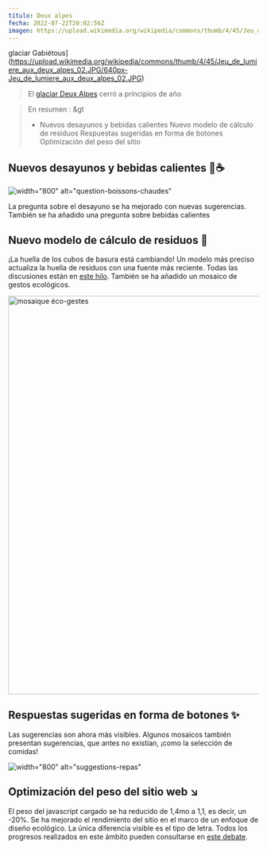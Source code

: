 ```yaml
---
título: Deux alpes
fecha: 2022-07-22T20:02:56Z
imagen: https://upload.wikimedia.org/wikipedia/commons/thumb/4/45/Jeu_de_lumiere_aux_deux_alpes_02.JPG/640px-Jeu_de_lumiere_aux_deux_alpes_02.JPG
---
```


glaciar Gabiétous](https://upload.wikimedia.org/wikipedia/commons/thumb/4/45/Jeu_de_lumiere_aux_deux_alpes_02.JPG/640px-Jeu_de_lumiere_aux_deux_alpes_02.JPG)

> El <a href="https://fr.wikipedia.org/wiki/Les_Deux_Alpes">glaciar Deux Alpes</a> cerró a principios de año

> En resumen :
&gt
> - Nuevos desayunos y bebidas calientes
> Nuevo modelo de cálculo de residuos
> Respuestas sugeridas en forma de botones
> Optimización del peso del sitio

## Nuevos desayunos y bebidas calientes 🥐☕️

![width="800" alt="question-boissons-chaudes"](https://user-images.githubusercontent.com/55186402/180246298-6037be7a-cd19-4d7c-b1b4-d14e9a7456b8.png)

La pregunta sobre el desayuno se ha mejorado con nuevas sugerencias. También se ha añadido una pregunta sobre bebidas calientes

## Nuevo modelo de cálculo de residuos 🚮

¡La huella de los cubos de basura está cambiando! Un modelo más preciso actualiza la huella de residuos con una fuente más reciente. Todas las discusiones están en <a href="https://github.com/incubateur-ademe/nosgestesclimat/pull/1110">este hilo</a>. También se ha añadido un mosaico de gestos ecológicos.

<img width="800" alt="mosaique éco-gestes" src="https://user-images.githubusercontent.com/55186402/180496611-dda2a38b-67ec-4f47-9136-6f4ce798d167.png">

## Respuestas sugeridas en forma de botones ✨

Las sugerencias son ahora más visibles. Algunos mosaicos también presentan sugerencias, que antes no existían, ¡como la selección de comidas!

![width="800" alt="suggestions-repas"](https://user-images.githubusercontent.com/55186402/180241201-1fe64d79-03ee-43f8-a26b-34ac1b515ee8.gif)

## Optimización del peso del sitio web ↘️

El peso del javascript cargado se ha reducido de 1,4mo a 1,1, es decir, un -20%. Se ha mejorado el rendimiento del sitio en el marco de un enfoque de diseño ecológico. La única diferencia visible es el tipo de letra. Todos los progresos realizados en este ámbito pueden consultarse en <a href="https://github.com/incubateur-ademe/nosgestesclimat-site/pull/478">este debate</a>.
